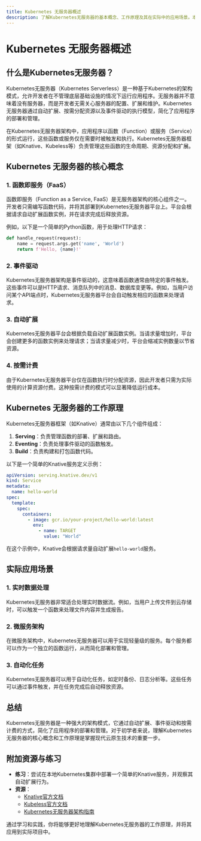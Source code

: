 ```yaml
---
title: Kubernetes 无服务器概述
description: 了解Kubernetes无服务器的基本概念、工作原理及其在实际中的应用场景。本文适合初学者，将逐步讲解Kubernetes无服务器的核心概念，并提供代码示例和实际案例。
---
```


# Kubernetes 无服务器概述

## 什么是Kubernetes无服务器？

Kubernetes无服务器（Kubernetes Serverless）是一种基于Kubernetes的架构模式，允许开发者在不管理底层基础设施的情况下运行应用程序。无服务器并不意味着没有服务器，而是开发者无需关心服务器的配置、扩展和维护。Kubernetes无服务器通过自动扩展、按需分配资源以及事件驱动的执行模型，简化了应用程序的部署和管理。

在Kubernetes无服务器架构中，应用程序以函数（Function）或服务（Service）的形式运行，这些函数或服务仅在需要时被触发和执行。Kubernetes无服务器框架（如Knative、Kubeless等）负责管理这些函数的生命周期、资源分配和扩展。

## Kubernetes 无服务器的核心概念

### 1. 函数即服务（FaaS）
函数即服务（Function as a Service, FaaS）是无服务器架构的核心组件之一。开发者只需编写函数代码，并将其部署到Kubernetes无服务器平台上。平台会根据请求自动扩展函数实例，并在请求完成后释放资源。

例如，以下是一个简单的Python函数，用于处理HTTP请求：

```python
def handle_request(request):
    name = request.args.get('name', 'World')
    return f'Hello, {name}!'
```

### 2. 事件驱动
Kubernetes无服务器架构是事件驱动的，这意味着函数通常由特定的事件触发。这些事件可以是HTTP请求、消息队列中的消息、数据库变更等。例如，当用户访问某个API端点时，Kubernetes无服务器平台会自动触发相应的函数来处理请求。

### 3. 自动扩展
Kubernetes无服务器平台会根据负载自动扩展函数实例。当请求量增加时，平台会创建更多的函数实例来处理请求；当请求量减少时，平台会缩减实例数量以节省资源。

### 4. 按需计费
由于Kubernetes无服务器平台仅在函数执行时分配资源，因此开发者只需为实际使用的计算资源付费。这种按需计费的模式可以显著降低运行成本。

## Kubernetes 无服务器的工作原理

Kubernetes无服务器框架（如Knative）通常由以下几个组件组成：

1. **Serving**：负责管理函数的部署、扩展和路由。
2. **Eventing**：负责处理事件驱动的函数触发。
3. **Build**：负责构建和打包函数代码。

以下是一个简单的Knative服务定义示例：

```yaml
apiVersion: serving.knative.dev/v1
kind: Service
metadata:
  name: hello-world
spec:
  template:
    spec:
      containers:
        - image: gcr.io/your-project/hello-world:latest
          env:
            - name: TARGET
              value: "World"
```

在这个示例中，Knative会根据请求量自动扩展`hello-world`服务。

## 实际应用场景

### 1. 实时数据处理
Kubernetes无服务器非常适合处理实时数据流。例如，当用户上传文件到云存储时，可以触发一个函数来处理文件内容并生成报告。

### 2. 微服务架构
在微服务架构中，Kubernetes无服务器可以用于实现轻量级的服务。每个服务都可以作为一个独立的函数运行，从而简化部署和管理。

### 3. 自动化任务
Kubernetes无服务器可以用于自动化任务，如定时备份、日志分析等。这些任务可以通过事件触发，并在任务完成后自动释放资源。

## 总结

Kubernetes无服务器是一种强大的架构模式，它通过自动扩展、事件驱动和按需计费的方式，简化了应用程序的部署和管理。对于初学者来说，理解Kubernetes无服务器的核心概念和工作原理是掌握现代云原生技术的重要一步。

## 附加资源与练习

- **练习**：尝试在本地Kubernetes集群中部署一个简单的Knative服务，并观察其自动扩展行为。
- **资源**：
  - [Knative官方文档](https://knative.dev/docs/)
  - [Kubeless官方文档](https://kubeless.io/docs/)
  - [Kubernetes无服务器架构指南](https://kubernetes.io/docs/concepts/services-networking/serverless/)

通过学习和实践，你将能够更好地理解Kubernetes无服务器的工作原理，并将其应用到实际项目中。